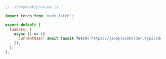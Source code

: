```js
// .storybook/preview.js

import fetch from 'node-fetch';

export default {
  loaders: [
    async () => ({
      currentUser: await (await fetch('https://jsonplaceholder.typicode.com/users/1')).json(),
    }),
  ],
};
```
